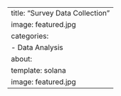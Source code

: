 ---
title: "Survey Data Collection" 
image: featured.jpg
categories:
  - Data Analysis
about: 
  template: solana
  image: featured.jpg
---